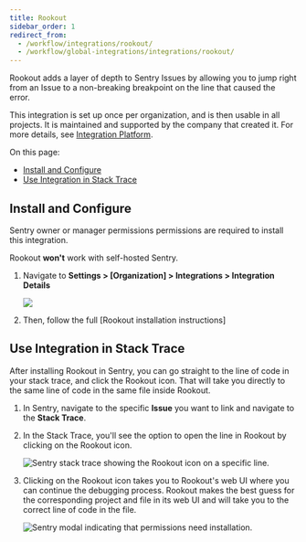 ```yaml
---
title: Rookout
sidebar_order: 1
redirect_from:
  - /workflow/integrations/rookout/
  - /workflow/global-integrations/integrations/rookout/
---
```


Rookout adds a layer of depth to Sentry Issues by allowing you to jump right from an Issue to a non-breaking breakpoint on the line that caused the error.

This integration is set up once per organization, and is then usable in all projects. It is maintained and supported by the company that created it. For more details, see [Integration Platform](product/integrations/integration-platform/).

On this page:
- [Install and Configure](#install-and-configure)
- [Use Integration in Stack Trace](#use-integration-in-stack-trace)

## Install and Configure

<Alert title="Note" level="info">
Sentry owner or manager permissions permissions are required to install this integration. 

Rookout **won't** work with self-hosted Sentry.
</Alert>

1. Navigate to **Settings > [Organization] > Integrations > Integration Details**

    ![](rookout.png)

2. Then, follow the full [Rookout installation instructions]

## Use Integration in Stack Trace

After installing Rookout in Sentry, you can go straight to the line of code in your stack trace, and click the Rookout icon. That will take you directly to the same line of code in the same file inside Rookout.

1. In Sentry, navigate to the specific **Issue** you want to link and navigate to the **Stack Trace**.
2. In the Stack Trace, you'll see the option to open the line in Rookout by clicking on the Rookout icon.

   ![Sentry stack trace showing the Rookout icon on a specific line.](rookout_line_in_stack_trace.png)

3. Clicking on the Rookout icon takes you to Rookout's web UI where you can continue the debugging process. Rookout makes the best guess for the corresponding project and file in its web UI and will take you to the correct line of code in the file.

   ![Sentry modal indicating that permissions need installation.](rookout_screen_1.png)
